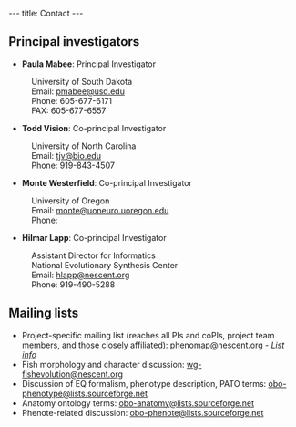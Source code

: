 ---
title: Contact
---

==Principal investigators==

* '''Paula Mabee''': Principal Investigator 
:University of South Dakota
:Email: [mailto:pmabee%40usd%2eedu pmabee&#64;usd&#46;edu] 
:Phone: 605-677-6171
:FAX: 605-677-6557

* '''Todd Vision''': Co-principal Investigator 
:University of North Carolina
:Email: [mailto:tjv%40bio%2eunc%2eedu tjv&#64;bio&#46;edu]
:Phone: 919-843-4507

* '''Monte Westerfield''': Co-principal Investigator 
:University of Oregon
:Email: [mailto:monte%40uoneuro%2uoregon%2edu monte&#64;uoneuro&#46;uoregon&#46;edu]
:Phone: 

* '''Hilmar Lapp''': Co-principal Investigator 
:Assistant Director for Informatics
:National Evolutionary Synthesis Center
:Email: [mailto:hlapp%40nescent%2org hlapp&#64;nescent&#46;org]
:Phone: 919-490-5288

==Mailing lists==

* Project-specific mailing list (reaches all PIs and coPIs, project team members, and those closely affiliated): [mailto:phenomap%40nescent%2eorg phenomap&#64;nescent&#46;org] - ''[https://lists.nescent.org/mailman/listinfo/phenomap List info]''
* Fish morphology and character discussion: [mailto:wg-fishevolution%40nescent%2eorg wg-fishevolution&#64;nescent&#46;org]
* Discussion of EQ formalism, phenotype description, PATO terms: [mailto:obo-phenotype%40lists%2e.sourceforge%2enet obo-phenotype@lists&#46;sourceforge&#46;net]
* Anatomy ontology terms: [mailto:obo-anatomy%40lists%2e.sourceforge%2enet obo-anatomy&#64;lists&#46;sourceforge&#46;net]
* Phenote-related discussion: [mailto:obo-phenote%40lists%2e.sourceforge%2enet obo-phenote&#64;lists&#46;sourceforge&#46;net]